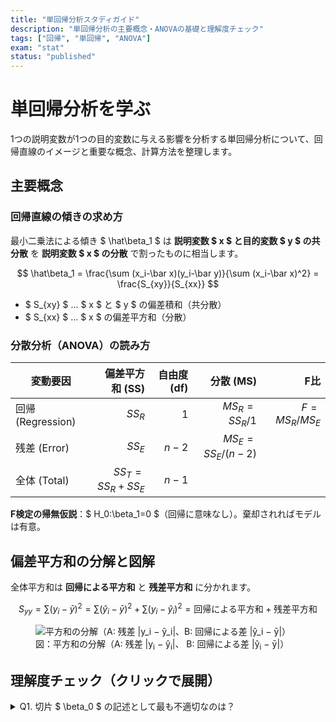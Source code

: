 ```yaml
---
title: "単回帰分析スタディガイド"
description: "単回帰分析の主要概念・ANOVAの基礎と理解度チェック"
tags: ["回帰", "単回帰", "ANOVA"]
exam: "stat"
status: "published"
---
```


# 単回帰分析を学ぶ

1つの説明変数が1つの目的変数に与える影響を分析する単回帰分析について、回帰直線のイメージと重要な概念、計算方法を整理します。

## 主要概念

### 回帰直線の傾きの求め方

最小二乗法による傾き $ \hat\beta_1 $ は **説明変数 $ x $ と目的変数 $ y $ の共分散** を **説明変数 $ x $ の分散** で割ったものに相当します。

$$
\hat\beta_1
= \frac{\sum (x_i-\bar x)(y_i-\bar y)}{\sum (x_i-\bar x)^2}
= \frac{S_{xy}}{S_{xx}}
$$

- $ S_{xy} $ … $ x $ と $ y $ の偏差積和（共分散）
- $ S_{xx} $ … $ x $ の偏差平方和（分散）

### 分散分析（ANOVA）の読み方

| 変動要因 | 偏差平方和 (SS) | 自由度 (df) | 分散 (MS)             | F比                     |
|---|---:|---:|---:|---:|
| 回帰 (Regression) | $SS_R$ | $1$   | $MS_R = SS_R / 1$     | $F = MS_R / MS_E$       |
| 残差 (Error)      | $SS_E$ | $n-2$ | $MS_E = SS_E/(n-2)$   |                         |
| 全体 (Total)      | $SS_T = SS_R + SS_E$ | $n-1$ |                         |                         |

**F検定の帰無仮説**：$ H_0:\beta_1=0 $（回帰に意味なし）。棄却されればモデルは有意。

## 偏差平方和の分解と図解

全体平方和は **回帰による平方和** と **残差平方和** に分かれます。

$$
S_{yy} = \sum (y_i-\bar y)^2
= \sum (\hat y_i-\bar y)^2 + \sum (y_i-\hat y_i)^2
= \text{回帰による平方和} + \text{残差平方和}
$$

<figure className="not-prose bg-white rounded-md p-4 border">
  <img
    src="/images/stat/ss-decomposition.jpg"
    alt="平方和の分解（A: 残差 |y_i − ŷ_i|、B: 回帰による差 |ŷ_i − ȳ|）"
    className="mx-auto max-w-full h-auto rounded"
    loading="lazy"
  />
  <figcaption className="text-center text-sm text-gray-600 mt-2">
    図：平方和の分解（A: 残差 <span className="whitespace-nowrap">|y<sub>i</sub> − ŷ<sub>i</sub>|</span>、
    B: 回帰による差 <span className="whitespace-nowrap">|ŷ<sub>i</sub> − ȳ|</span>）
  </figcaption>
</figure>

## 理解度チェック（クリックで展開）

<details>
  <summary className="cursor-pointer font-semibold">
    Q1. 切片 $ \beta_0 $ の記述として最も不適切なのは？
  </summary>
  <div className="mt-3 space-y-1">
    <div>A. $ x=0 $ のときの $ y $ の予測値</div>
    <div>B. 推定値は $ \hat\beta_0 = \bar y - \hat\beta_1 \bar x $</div>
    <div>C. $ \beta_0 $ が不有意でもモデル全体が不有意とは限らない</div>
    <div>D. $ \hat\beta_0 $ は必ずしも $ x=0 $ の観測値と一致しない</div>
    <div>E. <strong>切片</strong>は $ x $–$ y $ の線形関係の存在を示す</div>
    <div className="mt-2 p-3 rounded bg-blue-50">
      <strong>答え：E</strong>（線形関係の有無を示すのは傾き $ \beta_1 $ であり、切片ではありません）
    </div>
  </div>
</details>
